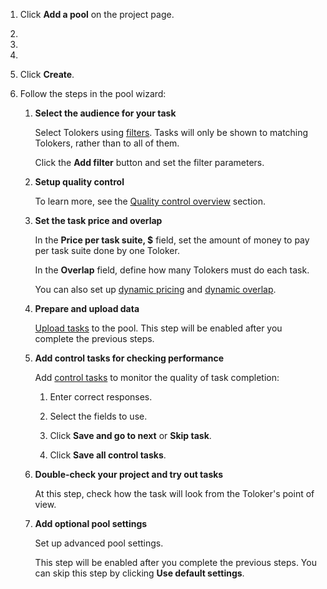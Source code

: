 
1. Click **Add a pool** on the project page.

1. <TolokaRequesterPoolType/>

1. <TolokaRequesterPoolName/>

1. <TolokaRequesterPoolDescription/>

1. Click **Create**.

1. Follow the steps in the pool wizard:

    <TolokaRequesterPoolWizardApply/>

    1. **Select the audience for your task**

        Select Tolokers using [filters](/docs/glossary#filters). Tasks will only be shown to matching Tolokers, rather than to all of them.

        Click the **Add filter** button and set the filter parameters.

    1. **Setup quality control**

        <TolokaRequesterSourceQualityControl/>

        To learn more, see the [Quality control overview](/docs/guide/quality-control-overview) section.

    1. **Set the task price and overlap**

        In the **Price per task suite, $** field, set the amount of money to pay per task suite done by one Toloker.

        <TolokaRequesterSourceTolokersInterest/>

        In the **Overlap** field, define how many Tolokers must do each task.

        You can also set up [dynamic pricing](/docs/glossary#dynamic-pricing) and [dynamic overlap](/docs/glossary#dynamic-overlap).

    1. **Prepare and upload data**

        [Upload tasks](/docs/guide/task_upload) to the pool. This step will be enabled after you complete the previous steps.

    1. **Add control tasks for checking performance**

        Add [control tasks](/docs/glossary#control-task) to monitor the quality of task completion:

        1. Enter correct responses.

        2. Select the fields to use.

        3. Click **Save and go to next** or **Skip task**.

        4. Click **Save all control tasks**.

        <TolokaRequesterSourceStepEnabled/>

    1. **Double-check your project and try out tasks**

        At this step, check how the task will look from the Toloker's point of view.

        <TolokaRequesterSourceStepEnabled/>

    1. **Add optional pool settings**

        Set up advanced pool settings.

        <Note mode="note" title="Note">

        This step will be enabled after you complete the previous steps. You can skip this step by clicking **Use default settings**.

        </Note>

<TolokaRequesterSourcePoolIsReady/>
